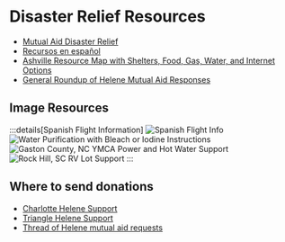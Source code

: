 # Disaster Relief Resources

- [Mutual Aid Disaster Relief](https://mutualaiddisasterrelief.org/)
- [Recursos en español](https://cryptpad.fr/pad/#/2/pad/edit/QMo6ZedKlx9CG+ZIDMOC86jf/)
- [Ashville Resource Map with Shelters, Food, Gas, Water, and Internet Options](https://helenehelpasheville.ushahidi.io/map)
- [General Roundup of Helene Mutual Aid Responses](https://itsgoingdown.org/mutual-aid-hurricane-helene/)

## Image Resources
:::details[Spanish Flight Information]
![Spanish Flight Info](/disaster-relief/spanish-asheville-flight-instructions.png)
![Water Purification with Bleach or Iodine Instructions](/disaster-relief/water-purification.jpeg)
![Gaston County, NC YMCA Power and Hot Water Support](/disaster-relief/gaston-ymca.jpeg)
![Rock Hill, SC RV Lot Support](/disaster-relief/rock-hill-rv.jpeg)
:::

## Where to send donations
- [Charlotte Helene Support](https://www.instagram.com/p/DAerHnPppY6/)
- [Triangle Helene Support](https://www.instagram.com/p/DAeA85hPYP0/?img_index=1)
- [Thread of Helene mutual aid requests](https://x.com/antiracistsouth/status/1840211376524144998)
